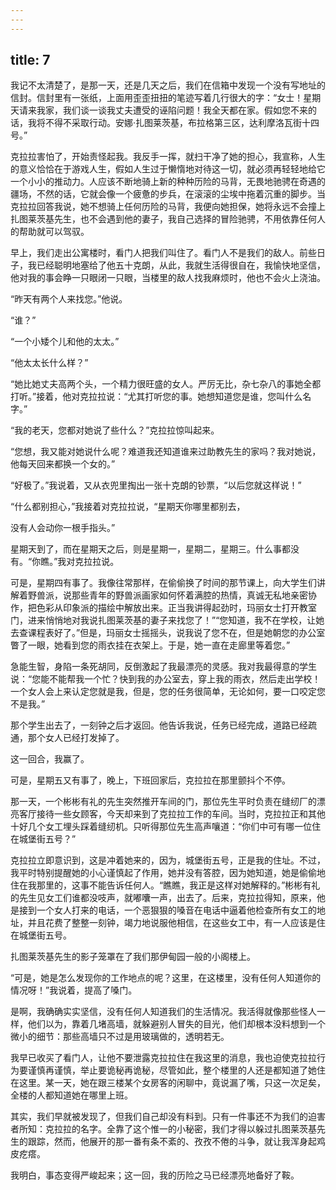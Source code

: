 ```yaml
---
---
---
```

title: 7
---



我记不太清楚了，是那一天，还是几天之后，我们在信箱中发现一个没有写地址的信封。信封里有一张纸，上面用歪歪扭扭的笔迹写着几行很大的字：“女士！星期天请来我家，我们谈一谈我丈夫遭受的诬陷问题！我全天都在家。假如您不来的话，我将不得不采取行动。安娜·扎图莱茨基，布拉格第三区，达利摩洛瓦街十四号。”

克拉拉害怕了，开始责怪起我。我反手一挥，就扫干净了她的担心，我宣称，人生的意义恰恰在于游戏人生，假如人生过于懒惰地对待这一切，就必须再轻轻地给它一个小小的推动力。人应该不断地骑上新的种种历险的马背，无畏地驰骋在奇遇的疆场，不然的话，它就会像一个疲惫的步兵，在滚滚的尘埃中拖着沉重的脚步。当克拉拉回答我说，她不想骑上任何历险的马背，我便向她担保，她将永远不会撞上扎图莱茨基先生，也不会遇到他的妻子，我自己选择的冒险驰骋，不用依靠任何人的帮助就可以驾驭。

早上，我们走出公寓楼时，看门人把我们叫住了。看门人不是我们的敌人。前些日子，我已经聪明地塞给了他五十克朗，从此，我就生活得很自在，我愉快地坚信，他对我的事会睁一只眼闭一只眼，当楼里的敌人找我麻烦时，他也不会火上浇油。

“昨天有两个人来找您。”他说。

“谁？”

“一个小矮个儿和他的太太。”

“他太太长什么样？”

“她比她丈夫高两个头，一个精力很旺盛的女人。严厉无比，杂七杂八的事她全都打听。”接着，他对克拉拉说：“尤其打听您的事。她想知道您是谁，您叫什么名字。”

“我的老天，您都对她说了些什么？”克拉拉惊叫起来。

“您想，我又能对她说什么呢？难道我还知道谁来过助教先生的家吗？我对她说，他每天回来都换一个女的。”

“好极了。”我说着，又从衣兜里掏出一张十克朗的钞票，“以后您就这样说！”

“什么都别担心，”我接着对克拉拉说，“星期天你哪里都别去，

没有人会动你一根手指头。”

星期天到了，而在星期天之后，则是星期一，星期二，星期三。什么事都没有。“你瞧。”我对克拉拉说。

可是，星期四有事了。我像往常那样，在偷偷换了时间的那节课上，向大学生们讲解着野兽派，说那些青年的野兽派画家如何怀着满腔的热情，真诚无私地亲密协作，把色彩从印象派的描绘中解放出来。正当我讲得起劲时，玛丽女士打开教室门，进来悄悄地对我说扎图莱茨基的妻子来找您了！”“您知道，我不在学校，让她去查课程表好了。”但是，玛丽女士摇摇头，说我说了您不在，但是她朝您的办公室瞥了一眼，她看到您的雨衣挂在衣架上。于是，她一直在走廊里等着您。”

急能生智，身陷一条死胡同，反倒激起了我最漂亮的灵感。我对我最得意的学生说：“您能不能帮我一个忙？快到我的办公室去，穿上我的雨衣，然后走出学校！一个女人会上来认定您就是我，但是，您的任务很简单，无论如何，要一口咬定您不是我。”

那个学生出去了，一刻钟之后才返回。他告诉我说，任务已经完成，道路已经疏通，那个女人已经打发掉了。

这一回合，我赢了。

可是，星期五又有事了，晚上，下班回家后，克拉拉在那里颤抖个不停。

那一天，一个彬彬有礼的先生突然推开车间的门，那位先生平时负责在缝纫厂的漂亮客厅接待一些女顾客，今天却来到了克拉拉工作的车间。当时，克拉拉正和其他十好几个女工埋头踩着缝纫机。只听得那位先生高声嚷道：“你们中可有哪一位住在城堡街五号？”

克拉拉立即意识到，这是冲着她来的，因为，城堡街五号，正是我的住址。不过，我平时特别提醒她的小心谨慎起了作用，她并没有答腔，因为她知道，她是偷偷地住在我那里的，这事不能告诉任何人。“瞧瞧，我正是这样对她解释的。”彬彬有礼的先生见女工们谁都没吱声，就嘟囔一声，出去了。后来，克拉拉得知，原来，他是接到一个女人打来的电话，一个恶狠狠的嗓音在电话中逼着他检查所有女工的地址，并且花费了整整一刻钟，竭力地说服他相信，在这些女工中，有一人应该是住在城堡街五号。

扎图莱茨基先生的影子笼罩在了我们那伊甸园一般的小阁楼上。

“可是，她是怎么发现你的工作地点的呢？这里，在这楼里，没有任何人知道你的情况呀！”我说着，提高了嗓门。

是啊，我确确实实坚信，没有任何人知道我们的生活情况。我活得就像那些怪人一样，他们以为，靠着几堵高墙，就躲避别人冒失的目光，他们却根本没料想到一个微小的细节：那些高墙只不过是用玻璃做的，透明若无。

我早已收买了看门人，让他不要泄露克拉拉住在我这里的消息，我也迫使克拉拉行为要谨慎再谨慎，举止要诡秘再诡秘，尽管如此，整个楼里的人还是都知道了她住在这里。某一天，她在跟三楼某个女房客的闲聊中，竟说漏了嘴，只这一次足矣，全楼的人都知道她在哪里上班。

其实，我们早就被发现了，但我们自己却没有料到。只有一件事还不为我们的迫害者所知：克拉拉的名字。全靠了这个惟一的小秘密，我们才得以躲过扎图莱茨基先生的跟踪，然而，他展开的那一番有条不紊的、孜孜不倦的斗争，就让我浑身起鸡皮疙瘩。

我明白，事态变得严峻起来；这一回，我的历险之马已经漂亮地备好了鞍。